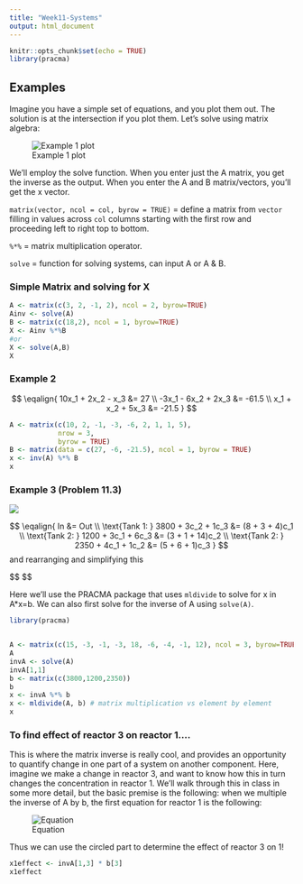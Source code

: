 ```yaml
---
title: "Week11-Systems"
output: html_document
---
```


```r
knitr::opts_chunk$set(echo = TRUE)
library(pracma)
```

## Examples

Imagine you have a simple set of equations, and you plot them out. The solution is at the intersection if you plot them. Let's solve using matrix algebra:

![Example 1 plot](figures/fig_ex1.png)



We'll employ the solve function. When you enter just the A matrix, you get the inverse as the output. When you enter the A and B matrix/vectors, you'll get the x vector.

`matrix(vector, ncol = col, byrow = TRUE)` = define a matrix from `vector` filling in values across `col` columns starting with the first row and proceeding left to right top to bottom.

`%*%` = matrix multiplication operator.

`solve` = function for solving systems, can input A or A & B.

### Simple Matrix and solving for X

```r
A <- matrix(c(3, 2, -1, 2), ncol = 2, byrow=TRUE)
Ainv <- solve(A)
B <- matrix(c(18,2), ncol = 1, byrow=TRUE)
X <- Ainv %*%B
#or 
X <- solve(A,B)
X
```

### Example 2

$$
\eqalign{
10x_1 + 2x_2 - x_3 &= 27 \\
-3x_1 - 6x_2 + 2x_3 &= -61.5 \\
x_1 + x_2 + 5x_3 &= -21.5
}
$$

```r
A <- matrix(c(10, 2, -1, -3, -6, 2, 1, 1, 5), 
            nrow = 3,
            byrow = TRUE)
B <- matrix(data = c(27, -6, -21.5), ncol = 1, byrow = TRUE)
x <- inv(A) %*% B
x
```



### Example 3 (Problem 11.3)

![](figures/fig_ex3.png)

$$
\eqalign{
In &= Out \\
\text{Tank 1: } 3800 + 3c_2 + 1c_3 &= (8 + 3 + 4)c_1 \\
\text{Tank 2: } 1200 + 3c_1 + 6c_3 &= (3 + 1 + 14)c_2 \\
\text{Tank 2: } 2350 + 4c_1 + 1c_2 &= (5 + 6 + 1)c_3 
}
$$
and rearranging and simplifying this 

$$
\eqalign{

\text{Tank 1: } 3800 &=  15c_1  - 3c_2 - 1c_3\\
\text{Tank 2: } 1200 &=  -3c_1 + 18c_2 - 6c_3  \\
\text{Tank 2: } 2350 &=  - 4c_1 - 1c_2 + 12c_3 
}
$$


Here we'll use the PRACMA package that uses `mldivide` to solve for x in A*x=b. We can also first solve for the inverse  of A using `solve(A)`.



```r
library(pracma)


A <- matrix(c(15, -3, -1, -3, 18, -6, -4, -1, 12), ncol = 3, byrow=TRUE)
A
invA <- solve(A)
invA[1,1]
b <- matrix(c(3800,1200,2350))
b
x <- invA %*% b
x <- mldivide(A, b) # matrix multiplication vs element by element
x

```
### To find effect of reactor 3 on reactor 1....

This is where the matrix inverse is really cool, and provides an opportunity to quantify change in one part of a system on another component. Here, imagine we make a change in reactor 3, and want to know how this in turn changes the concentration in reactor 1. We'll walk through this in class in some more detail, but the basic premise is the following: when we multiple the inverse of A by b, the first equation for reactor 1 is the following:

![Equation](figures/fig_ex2.png)

Thus we can use the circled part to determine the effect of reactor 3 on 1!

```r
x1effect <- invA[1,3] * b[3]
x1effect
``` 

